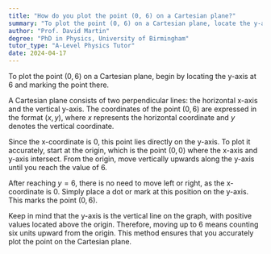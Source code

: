 ```yaml
---
title: "How do you plot the point (0, 6) on a Cartesian plane?"
summary: "To plot the point (0, 6) on a Cartesian plane, locate the y-axis at 6 and mark the point."
author: "Prof. David Martin"
degree: "PhD in Physics, University of Birmingham"
tutor_type: "A-Level Physics Tutor"
date: 2024-04-17
---
```


To plot the point $(0, 6)$ on a Cartesian plane, begin by locating the y-axis at $6$ and marking the point there.

A Cartesian plane consists of two perpendicular lines: the horizontal x-axis and the vertical y-axis. The coordinates of the point $(0, 6)$ are expressed in the format $(x, y)$, where $x$ represents the horizontal coordinate and $y$ denotes the vertical coordinate.

Since the x-coordinate is $0$, this point lies directly on the y-axis. To plot it accurately, start at the origin, which is the point $(0, 0)$ where the x-axis and y-axis intersect. From the origin, move vertically upwards along the y-axis until you reach the value of $6$.

After reaching $y = 6$, there is no need to move left or right, as the x-coordinate is $0$. Simply place a dot or mark at this position on the y-axis. This marks the point $(0, 6)$.

Keep in mind that the y-axis is the vertical line on the graph, with positive values located above the origin. Therefore, moving up to $6$ means counting six units upward from the origin. This method ensures that you accurately plot the point on the Cartesian plane.
    